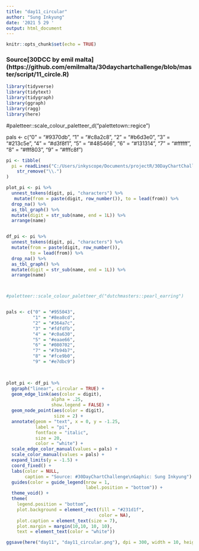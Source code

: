 ```yaml
---
title: "day11_circular"
author: "Sung Inkyung"
date: '2021 5 29 '
output: html_document
---
```


```r
knitr::opts_chunk$set(echo = TRUE)
```
### Source[30DCC by emil malta] (https://github.com/emilmalta/30daychartchallenge/blob/master/script/11_circle.R)
```r
library(tidyverse)
library(tidytext)
library(tidygraph)
library(ggraph)
library(ragg)
library(here)
```
#paletteer::scale_colour_paletteer_d("palettetown::regice")

pals <- c("0" = "#9370db",
          "1" = "#c8a2c8",
          "2" = "#b6d3e0",
          "3" = "#213c5e",
          "4" = "#d3f8f1",
          "5" = "#485466",
          "6" = "#131314",
          "7" = "#ffffff",
          "8" = "#fff803",
          "9" = "#fffc8f")

```r
pi <- tibble(
  pi = readLines("C:/Users/inkyscope/Documents/projectR/30DayChartChallenge/day11/data/pi.txt") %>% 
    str_remove("\\.")
)

plot_pi <- pi %>% 
  unnest_tokens(digit, pi, "characters") %>% 
   mutate(from = paste(digit, row_number()), to = lead(from)) %>% 
  drop_na() %>% 
  as_tbl_graph() %>% 
  mutate(digit = str_sub(name, end = 1L)) %>% 
  arrange(name)


df_pi <- pi %>% 
  unnest_tokens(digit, pi, "characters") %>%
  mutate(from = paste(digit, row_number()), 
         to = lead(from)) %>% 
  drop_na() %>% 
  as_tbl_graph() %>% 
  mutate(digit = str_sub(name, end = 1L)) %>% 
  arrange(name)



#paletteer::scale_colour_paletteer_d("dutchmasters::pearl_earring")


pals <- c("0" = "#955043",
          "1" = "#8ea8cd",
          "2" = "#364a7c",
          "3" = "#fdfdfb",
          "4" = "#c0a630",
          "5" = "#eaae66",
          "6" = "#080702",
          "7" = "#7b94b7",
          "8" = "#fce9b0",
          "9" = "#e7dbc9")

  

plot_pi <- df_pi %>% 
  ggraph("linear", circular = TRUE) +
  geom_edge_link(aes(color = digit), 
                 alpha = .25, 
                 show.legend = FALSE) +
  geom_node_point(aes(color = digit), 
                  size = 2) +
  annotate(geom = "text", x = 0, y = -1.25, 
           label = "pi", 
           fontface = "italic",
           size = 20, 
           color = "white") +
  scale_edge_color_manual(values = pals) +
  scale_color_manual(values = pals) +
  expand_limits(y = -1.5) +
  coord_fixed() +
  labs(color = NULL, 
       caption = "Source: #30DayChartChallenge\nGaphic: Sung Inkyung") +
  guides(color = guide_legend(nrow = 1, 
                              label.position = "bottom")) +
  theme_void() +
  theme(
    legend.position = "bottom", 
    plot.background = element_rect(fill = "#231d1f", 
                                   color = NA), 
    plot.caption = element_text(size = 7),
    plot.margin = margin(10,10, 10, 10),
    text = element_text(color = "white"))

ggsave(here("day11", "day11_circular.png"), dpi = 300, width = 10, height = 15, units = "cm")
```

